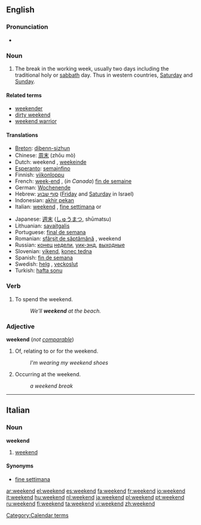 ==English==

===Pronunciation===
*{{audio|en-us-weekend.ogg|Audio (US)}}

===Noun===
{{en-noun}}

# The break in the working week, usually two days including the traditional holy or [[sabbath]] day. Thus in western countries, [[Saturday]] and [[Sunday]].

====Related terms====
*[[weekender]]
*[[dirty weekend]]
*[[weekend warrior]]

====Translations====
{{top}}
*[[Breton]]: [[dibenn-sizhun]] {{m}}
*Chinese: [[周末]] (zhōu mò)
*Dutch: weekend {{n}}, [[weekeinde]] {{n}}
*[[Esperanto]]: [[semajnfino]]
*Finnish: [[viikonloppu]]
*French: [[week-end]] {{m}}, (''in Canada'') [[fin de semaine]] {{f}}
*German: [[Wochenende]] {{n}}
*Hebrew: [[סוף שבוע]] {{m}} ([[Friday]] and [[Saturday]] in Israel)
*Indonesian: [[akhir pekan]]
*Italian: [[weekend#Italian|weekend]] {{m}}, [[fine settimana]] {{m}} or {{f}}
{{mid}}
*Japanese: [[週末]] ([[しゅうまつ]], shūmatsu)
*Lithuanian: [[savaitgalis]] {{m}}
*Portuguese: [[final de semana]]
*Romanian: [[sfârşit de săptămână]] {{n}}, weekend {{n}}
*Russian: [[конец]] [[неделя|недели]], [[уик-энд]], [[выходные]]
*Slovenian: [[vikend]], [[konec tedna]]
*Spanish: [[fin de semana]] {{m}}
*Swedish: [[helg]] {{c}}, [[veckoslut]] {{n}}
*Turkish: [[hafta sonu]]
{{bottom}}

===Verb===
{{en-verb}}

#To spend the weekend.
#:''We'll '''weekend''' at the beach.''

===Adjective===
'''weekend''' (''not [[comparable]]'')

#Of, relating to or for the weekend.
#:''I'm wearing my weekend shoes''
#Occurring at the weekend.
#:''a weekend break''

[[Category:Calendar terms]]
----

==Italian==
===Noun===
'''weekend''' {{m}} {{inv}}

# [[weekend#English|weekend]]

====Synonyms====
*[[fine settimana]]

[[ar:weekend]]
[[el:weekend]]
[[es:weekend]]
[[fa:weekend]]
[[fr:weekend]]
[[io:weekend]]
[[it:weekend]]
[[hu:weekend]]
[[nl:weekend]]
[[ja:weekend]]
[[pl:weekend]]
[[pt:weekend]]
[[ru:weekend]]
[[fi:weekend]]
[[ta:weekend]]
[[vi:weekend]]
[[zh:weekend]]